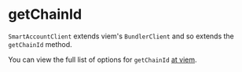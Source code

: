 
<VersionWarning version="0.2" />

# getChainId

`SmartAccountClient` extends viem's `BundlerClient` and so extends the `getChainId` method.

You can view the full list of options for `getChainId` [at viem](https://viem.sh/account-abstraction/actions/bundler/getChainId).